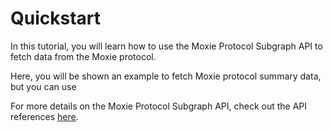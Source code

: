 
# Quickstart

In this tutorial, you will learn how to use the Moxie Protocol Subgraph API to fetch data from the Moxie protocol.

Here, you will be shown an example to fetch Moxie protocol summary data, but you can use

For more details on the Moxie Protocol Subgraph API, check out the API references [here](./09-references/).

<PreRequisites />

<InstallDependencies />
